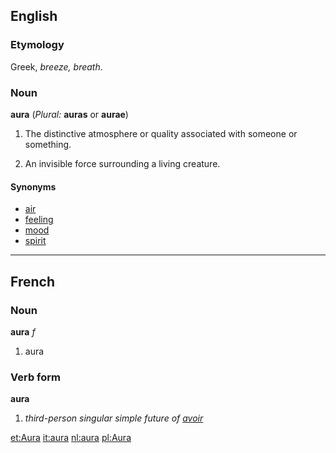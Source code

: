 ==English==
===Etymology===
Greek, ''breeze, breath''.

===Noun===
'''aura''' (''Plural:'' '''auras''' or '''aurae''')
#The distinctive atmosphere or quality associated with someone or something.
# {{pseudoscience}} An invisible force surrounding a living creature.

====Synonyms====
*[[air]]
*[[feeling]]
*[[mood]]
*[[spirit]]

----

==French==
===Noun===
'''aura''' ''f''

# aura

===Verb form===
'''aura'''

# ''third-person singular simple future of [[avoir]]''

[[et:Aura]]
[[it:aura]]
[[nl:aura]]
[[pl:Aura]]